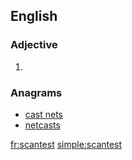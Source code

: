 ==English==

===Adjective===
{{head|en|adjective superlative form}}

# {{en-superlative of|scant}}

===Anagrams===
* [[cast nets#English|cast nets]]
* [[netcasts#English|netcasts]]

[[fr:scantest]]
[[simple:scantest]]